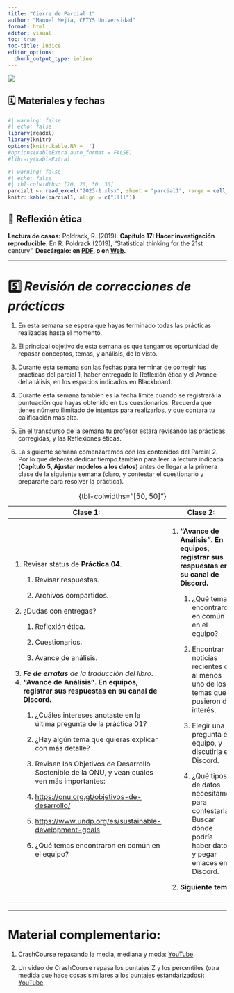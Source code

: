 ```yaml
---
title: "Cierre de Parcial 1"
author: "Manuel Mejía, CETYS Universidad"
format: html
editor: visual
toc: true
toc-title: Índice
editor_options: 
  chunk_output_type: inline
---
```


![](images/banner-parcial1.jpeg){fig-align="center"}

## 🗓️ Materiales y fechas

```r
#| warning: false
#| echo: false
library(readxl)
library(knitr)
options(knitr.kable.NA = '')
#options(kableExtra.auto_format = FALSE)
#library(kableExtra)
```

```r
#| warning: false
#| echo: false
#| tbl-colwidths: [20, 20, 30, 30]
parcial1 <- read_excel("2023-1.xlsx", sheet = "parcial1", range = cell_cols("B:E"))
knitr::kable(parcial1, align = c("llll"))
```

## 💭 Reflexión ética

**Lectura de casos:** Poldrack, R. (2019). **Capítulo 17: Hacer investigación reproducible**. En R. Poldrack (2019), "Statistical thinking for the 21st century". **Descárgalo: en [PDF](https://www.dropbox.com/s/vb67awz7yvtgw9o/StatsThinking21_Hacer%20investigaci%C3%B3n%20reproducib.pdf?dl=0), o en [Web](https://statsthinking21.github.io/statsthinking21-core-spanish-site/doing-reproducible-research.html).**

------------------------------------------------------------------------

# 5️⃣ *Revisión de correcciones de prácticas*

1.  En esta semana se espera que hayas terminado todas las prácticas realizadas hasta el momento.

2.  El principal objetivo de esta semana es que tengamos oportunidad de repasar conceptos, temas, y análisis, de lo visto.

3.  Durante esta semana son las fechas para terminar de corregir tus prácticas del parcial 1, haber entregado la Reflexión ética y el Avance del análisis, en los espacios indicados en Blackboard.

4.  Durante esta semana también es la fecha límite cuando se registrará la puntuación que hayas obtenido en tus cuestionarios. Recuerda que tienes número ilimitado de intentos para realizarlos, y que contará tu calificación más alta.

5.  En el transcurso de la semana tu profesor estará revisando las prácticas corregidas, y las Reflexiones éticas.

6.  La siguiente semana comenzaremos con los contenidos del Parcial 2. Por lo que deberás dedicar tiempo también para leer la lectura indicada (**Capítulo 5, Ajustar modelos a los datos**) antes de llegar a la primera clase de la siguiente semana (claro, y contestar el cuestionario y prepararte para resolver la práctica).

+------------------------------------------------------------------------------------------------------+-----------------------------------------------------------------------------------------------------------------------+
| **Clase 1:**                                                                                         | **Clase 2:**                                                                                                          |
+======================================================================================================+=======================================================================================================================+
| 1.  Revisar status de **Práctica 04**.                                                               | 1.  **"Avance de Análisis". En equipos, registrar sus respuestas en su canal de Discord.**                            |
|     1.  Revisar respuestas.                                                                          |     1.  ¿Qué temas encontraron en común en el equipo?                                                                 |
|                                                                                                      |                                                                                                                       |
|     2.  Archivos compartidos.                                                                        |     2.  Encontrar noticias recientes de al menos uno de los temas que pusieron de interés.                            |
| 2.  ¿Dudas con entregas?                                                                             |                                                                                                                       |
|     1.  Reflexión ética.                                                                             |     3.  Elegir una pregunta en equipo, y discutirla en Discord.                                                       |
|                                                                                                      |                                                                                                                       |
|     2.  Cuestionarios.                                                                               |     4.  ¿Qué tipos de datos necesitamos para contestarla? Buscar dónde podría haber datos y pegar enlaces en Discord. |
|                                                                                                      | 2.  **Siguiente tema.**                                                                                               |
|     3.  Avance de análisis.                                                                          |                                                                                                                       |
| 3.  ***Fe de erratas** de la traducción del libro*.                                                  |                                                                                                                       |
| 4.  **"Avance de Análisis". En equipos, registrar sus respuestas en su canal de Discord.**           |                                                                                                                       |
|     1.  ¿Cuáles intereses anotaste en la última pregunta de la práctica 01?                          |                                                                                                                       |
|                                                                                                      |                                                                                                                       |
|     2.  ¿Hay algún tema que quieras explicar con más detalle?                                        |                                                                                                                       |
|                                                                                                      |                                                                                                                       |
|     3.  Revisen los Objetivos de Desarrollo Sostenible de la ONU, y vean cuáles ven más importantes: |                                                                                                                       |
|                                                                                                      |                                                                                                                       |
|     4.  <https://onu.org.gt/objetivos-de-desarrollo/>                                                |                                                                                                                       |
|                                                                                                      |                                                                                                                       |
|     5.  <https://www.undp.org/es/sustainable-development-goals>                                      |                                                                                                                       |
|                                                                                                      |                                                                                                                       |
|     6.  ¿Qué temas encontraron en común en el equipo?                                                |                                                                                                                       |
+------------------------------------------------------------------------------------------------------+-----------------------------------------------------------------------------------------------------------------------+
|                                                                                                      |                                                                                                                       |
+------------------------------------------------------------------------------------------------------+-----------------------------------------------------------------------------------------------------------------------+

: {tbl-colwidths="\[50, 50\]"}

------------------------------------------------------------------------

# Material complementario:

1.  CrashCourse repasando la media, mediana y moda: [YouTube](https://www.youtube.com/watch?v=kn83BA7cRNM&list=PLH2l6uzC4UEW3iJO4T0qUeUEp_X-f1U7S&index=4).

2.  Un video de CrashCourse repasa los puntajes Z y los percentiles (otra medida que hace cosas similares a los puntajes estandarizados): [YouTube](https://www.youtube.com/watch?v=uAxyI_XfqXk&ab_channel=CrashCourse).
